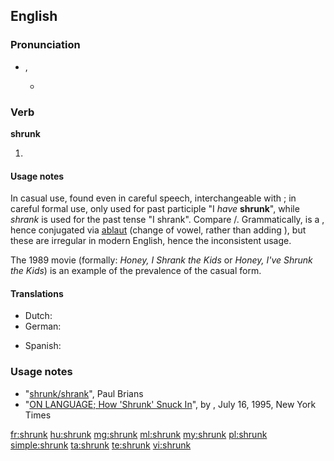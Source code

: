 ==English==

===Pronunciation===
* {{IPA|/ˈʃɹʌŋk/}}, {{SAMPA|/SrVNk/}}
** {{audio|En-us-shrunk.ogg|Audio (US)}}

===Verb===
'''shrunk'''

# {{past of|[[shrink]]}}

====Usage notes====
In casual use, found even in careful speech, interchangeable with {{term|shrank|lang=en}}; in careful formal use, only used for past participle "I ''have'' '''shrunk'''", while ''shrank'' is used for the past tense "I shrank". Compare {{term|sank|lang=en}}/{{term|sunk|lang=en}}. Grammatically, {{term|shrink|lang=en}} is a {{w|Germanic strong verb}}, hence conjugated via [[ablaut]] (change of vowel, rather than adding {{term|-ed|lang=en}}), but these are irregular in modern English, hence the inconsistent usage.

The 1989 movie ''{{w|Honey, I Shrunk the Kids}}'' (formally: ''Honey, I Shrank the Kids'' or ''Honey, I've Shrunk the Kids'') is an example of the prevalence of the casual form.

====Translations====
{{trans-top|past participle of shrink}}
* Dutch: {{t+|nl|gekrompen}}
* German: {{t+|de|geschrumpft}}
{{trans-mid}}
* Spanish: {{t-|es|encogido}}
{{trans-bottom}}

===Usage notes===
* "[http://www.wsu.edu/~brians/errors/shrunk.html shrunk/shrank]", Paul Brians
* "[http://www.nytimes.com/1995/07/16/magazine/on-language-how-shrunk-snuck-in.html ON LANGUAGE; How 'Shrunk' Snuck In]", by {{w|William Safire}}, July 16, 1995, New York Times

[[fr:shrunk]]
[[hu:shrunk]]
[[mg:shrunk]]
[[ml:shrunk]]
[[my:shrunk]]
[[pl:shrunk]]
[[simple:shrunk]]
[[ta:shrunk]]
[[te:shrunk]]
[[vi:shrunk]]